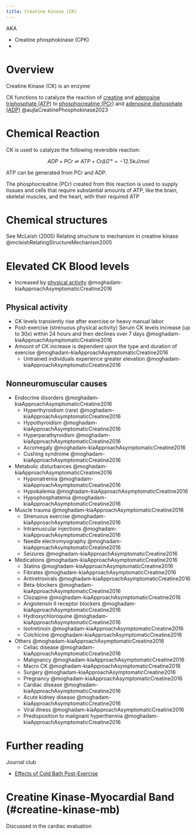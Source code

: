 ```yaml
---
title: Creatine Kinase (CK)
---
```


AKA

- Creatine phosphokinase (CPK)
- 

# Overview


Creatine Kinase (CK) is an enzyme

CK functions to catalyze the reaction of [creatine]({{< var ref-creatine.path >}}) and [adenosine triphosphate (ATP)]({{< var ref-adenosine-triphosphate.path >}}) to [phosphocreatine (PCr)]({{< var ref-phosphocreatine.path >}}) and [adenosine diphosphate (ADP)]({{< var ref-adenosine-diphosphate.path >}}) @aujlaCreatinePhosphokinase2023 

# Chemical Reaction

CK is used to catalyze the following reversible reaction:

$$
ADP + PCr ⇌ ATP + Cr ΔG′° = −12.5 kJ/mol
$$

<!--
Mg2+
--> 

ATP can be generated from PCr and ADP.

The phosphocreatine (PCr) created from this reaction is used to supply tissues and cells that require substantial amounts of ATP, like the brain, skeletal muscles, and the heart, with their required ATP

<!--
$$
ADP + PCr ⇌ ATP + Cr ΔG′° = −12.5 kJ/mol
\begin{split}
  \dot{x} & = \sigma(y-x) \\
  \dot{y} & = \rho x- y - xz 
\end{split}
$$

-->

# Chemical structures

See McLeish (2005) Relating structure to mechanism in creatine kinase @mcleishRelatingStructureMechanism2005

# Elevated CK Blood levels

- Increased by [physical activity](#physical-activity) @moghadam-kiaApproachAsymptomaticCreatine2016

## Physical activity

- CK levels transiently rise after exercise or heavy manual labor
- Post-exercise (strenuous physical activity) Serum CK levels increase (up to 30x) within 24 hours and then declines over 7 days @moghadam-kiaApproachAsymptomaticCreatine2016
- Amount of CK increase is dependent upon the type and duration of exercise @moghadam-kiaApproachAsymptomaticCreatine2016
    - Untrained individuals experience greater elevation @moghadam-kiaApproachAsymptomaticCreatine2016

## Nonneuromuscular causes

- Endocrine disorders @moghadam-kiaApproachAsymptomaticCreatine2016
  - Hyperthyroidism (rare) @moghadam-kiaApproachAsymptomaticCreatine2016
  - Hypothyroidism @moghadam-kiaApproachAsymptomaticCreatine2016
  - Hyperparathyroidism @moghadam-kiaApproachAsymptomaticCreatine2016
  - Acromegaly @moghadam-kiaApproachAsymptomaticCreatine2016
  - Cushing syndrome @moghadam-kiaApproachAsymptomaticCreatine2016
- Metabolic disturbances @moghadam-kiaApproachAsymptomaticCreatine2016
  - Hyponatremia @moghadam-kiaApproachAsymptomaticCreatine2016
  - Hypokalemia @moghadam-kiaApproachAsymptomaticCreatine2016
  - Hypophosphatemia @moghadam-kiaApproachAsymptomaticCreatine2016
- Muscle trauma @moghadam-kiaApproachAsymptomaticCreatine2016
  - Strenuous exercise @moghadam-kiaApproachAsymptomaticCreatine2016
  - Intramuscular injections @moghadam-kiaApproachAsymptomaticCreatine2016
  - Needle electromyography @moghadam-kiaApproachAsymptomaticCreatine2016
  - Seizures @moghadam-kiaApproachAsymptomaticCreatine2016
- Medications @moghadam-kiaApproachAsymptomaticCreatine2016
  - Statins @moghadam-kiaApproachAsymptomaticCreatine2016
  - Fibrates @moghadam-kiaApproachAsymptomaticCreatine2016
  - Antiretrovirals @moghadam-kiaApproachAsymptomaticCreatine2016
  - Beta-blockers @moghadam-kiaApproachAsymptomaticCreatine2016
  - Clozapine @moghadam-kiaApproachAsymptomaticCreatine2016
  - Angiotensin II receptor blockers @moghadam-kiaApproachAsymptomaticCreatine2016
  - Hydroxychloroquine @moghadam-kiaApproachAsymptomaticCreatine2016
  - Isotretinoin @moghadam-kiaApproachAsymptomaticCreatine2016
  - Colchicine @moghadam-kiaApproachAsymptomaticCreatine2016
- Others @moghadam-kiaApproachAsymptomaticCreatine2016
  - Celiac disease @moghadam-kiaApproachAsymptomaticCreatine2016
  - Malignancy @moghadam-kiaApproachAsymptomaticCreatine2016
  - Macro CK @moghadam-kiaApproachAsymptomaticCreatine2016
  - Surgery @moghadam-kiaApproachAsymptomaticCreatine2016
  - Pregnancy @moghadam-kiaApproachAsymptomaticCreatine2016
  - Cardiac disease @moghadam-kiaApproachAsymptomaticCreatine2016
  - Acute kidney disease @moghadam-kiaApproachAsymptomaticCreatine2016
  - Viral illness @moghadam-kiaApproachAsymptomaticCreatine2016
  - Predisposition to malignant hyperthermia @moghadam-kiaApproachAsymptomaticCreatine2016

# Further reading

Journal club

- [Effects of Cold Bath Post-Exercise]({{< var ref-jc-2-post-exercise-cold-immersion.path >}})




# Creatine Kinase-Myocardial Band (#creatine-kinase-mb)

Discussed in the cardiac evaluation